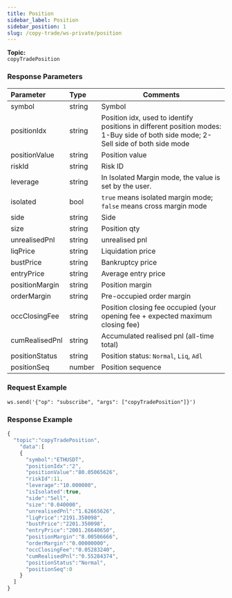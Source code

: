 ```yaml
---
title: Position
sidebar_label: Position
sidebar_position: 1
slug: /copy-trade/ws-private/position
---
```



**Topic:**<br/>
`copyTradePosition`

### Response Parameters
| Parameter | Type | Comments|
|:----- |:-----|----- |
|symbol|string |Symbol |
|positionIdx |string |Position idx, used to identify positions in different position modes: 1-Buy side of both side mode; 2-Sell side of both side mode |
|positionValue |string |Position value |
|riskId |string |Risk ID |
|leverage |string |In Isolated Margin mode, the value is set by the user. |
|isolated |bool |`true` means isolated margin mode; `false` means cross margin mode |
|side |string |Side |
|size |string |Position qty |
|unrealisedPnl |string |unrealised pnl |
|liqPrice |string |Liquidation price |
|bustPrice |string |Bankruptcy price |
|entryPrice |string |Average entry price |
|positionMargin |string |Position margin |
|orderMargin |string |Pre-occupied order margin |
|occClosingFee |string |Position closing fee occupied (your opening fee + expected maximum closing fee) |
|cumRealisedPnl |string |Accumulated realised pnl (all-time total) |
|positionStatus |string |Position status: `Normal`, `Liq`, `Adl` |
|positionSeq |number |Position sequence |

### Request Example

<Tabs>
<TabItem value="console" label="Console">

```http
ws.send('{"op": "subscribe", "args": ["copyTradePosition"]}')
```

</TabItem>
</Tabs>

### Response Example

<Tabs>
<TabItem value="js linear" label="linear">

```javascript
{
  "topic":"copyTradePosition",
    "data":[
    {
      "symbol":"ETHUSDT",
      "positionIdx":"2",
      "positionValue":"80.05065626",
      "riskId":11,
      "leverage":"10.000000",
      "isIsolated":true,
      "side":"Sell",
      "size":"0.040000",
      "unrealisedPnl":"1.62665626",
      "liqPrice":"2191.350098",
      "bustPrice":"2201.350098",
      "entryPrice":"2001.26640650",
      "positionMargin":"8.00506666",
      "orderMargin":"0.00000000",
      "occClosingFee":"0.05283240",
      "cumRealisedPnl":"0.55284374",
      "positionStatus":"Normal",
      "positionSeq":0
    }
  ]
}
```
</TabItem>
</Tabs>